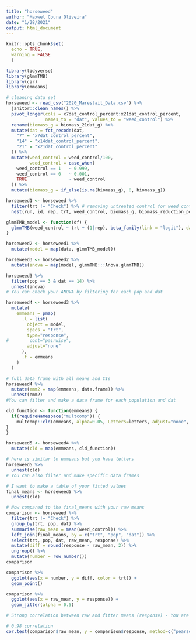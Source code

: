 ```yaml
---
title: "horseweed"
author: "Maxwel Coura Oliveira"
date: "1/28/2021"
output: html_document
---
```


```r
knitr::opts_chunk$set(
  echo = TRUE,
  warning = FALSE
  )
```

```r
library(tidyverse)
library(glmmTMB)
library(car)
library(emmeans)
```


```r
# cleaning data set
horseweed <- read_csv("2020_Marestail_Data.csv") %>% 
  janitor::clean_names() %>% 
  pivot_longer(cols = x7dat_control_percent:x21dat_control_percent,
               names_to = "dat", values_to = "weed_control") %>% 
  rename(biomass_g = biomass_21dat_g) %>% 
  mutate(dat = fct_recode(dat,
    "7" = "x7dat_control_percent",
    "14" = "x14dat_control_percent",
    "21" = "x21dat_control_percent"
  )) %>% 
  mutate(weed_control = weed_control/100,
         weed_control = case_when(
    weed_control == 1   ~ 0.999,
    weed_control == 0   ~ 0.001,
    TRUE                ~ weed_control
  )) %>% 
  mutate(biomass_g = if_else(is.na(biomass_g), 0, biomass_g))
```


```r
horseweed1 <- horseweed %>% 
  filter(trt != "Check") %>% # removing untreated control for weed control analysis
  nest(run, id, rep, trt, weed_control, biomass_g, biomass_reduction_percent)
```

```r
glmmTMB_model <- function(df) {
  glmmTMB(weed_control ~ trt + (1|rep), beta_family(link = "logit"), data = df)
}
```


```r
horseweed2 <- horseweed1 %>% 
  mutate(model = map(data, glmmTMB_model))
```




```r
horseweed3 <- horseweed2 %>% 
  mutate(anova = map(model, glmmTMB:::Anova.glmmTMB))
```





```r
horseweed3 %>% 
  filter(pop == 3 & dat == 14) %>% 
  unnest(anova)
# You can check your ANOVA by filtering for each pop and dat
```


```r
horseweed4 <- horseweed3 %>% 
  mutate(
    emmeans = pmap(
      .l = list(
        object = model, 
        specs = "trt",
        type="response",
#        cont="pairwise", 
        adjust="none"
      ),
      .f = emmeans
    )
  ) 
```



```r
# full data frame with all means and CIs 
horseweed4 %>% 
  mutate(emm2 = map(emmeans, data.frame)) %>% 
  unnest(emm2)
#You can filter and make a data frame for each population and dat
```


```r
cld_function <- function(emmeans) {
  if(requireNamespace("multcomp")) {
    multcomp::cld(emmeans, alpha=0.05, Letters=letters, adjust="none", reversed = TRUE)
}
}
```


```r
horseweed5 <- horseweed4 %>% 
  mutate(cld = map(emmeans, cld_function))
```


```r
# here is similar to emmeans but you have letters
horseweed5 %>% 
  unnest(cld)
# You can also filter and make specific data frames
```

```r
# I want to make a table of your fitted values
final_means <- horseweed5 %>% 
  unnest(cld)
```



```r
# Now compared to the final_means with your raw means
comparison <- horseweed %>% 
  filter(trt != "Check") %>% 
  group_by(trt, pop, dat) %>% 
  summarise(raw_mean = mean(weed_control)) %>% 
  left_join(final_means, by = c("trt", "pop", "dat")) %>% 
  select(trt, pop, dat, raw_mean, response) %>% 
  mutate(diff = round(response - raw_mean, 2)) %>% 
  ungroup() %>% 
  mutate(number = row_number())
comparison
```

```r
comparison %>% 
  ggplot(aes(x = number, y = diff, color = trt)) +
  geom_point()
```



```r
comparison %>% 
  ggplot(aes(x = raw_mean, y = response)) + 
  geom_jitter(alpha = 0.5)

# Strong correlation between raw and fitter means (response) - You are good
```


```r
# 0.98 correlation
cor.test(comparison$raw_mean, y = comparison$response, method=c("pearson"))
```

